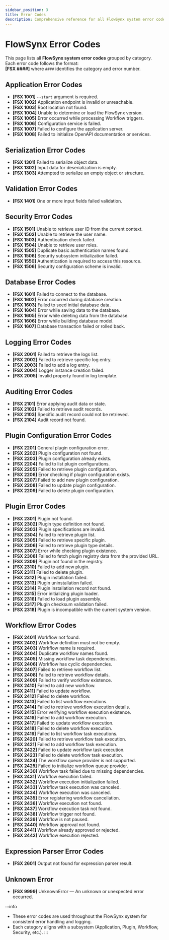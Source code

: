 ```yaml
---
sidebar_position: 3
title: Error Codes
description: Comprehensive reference for all FlowSynx system error codes, categorized by subsystem with explanations and resolutions.
---
```


# FlowSynx Error Codes
This page lists all **FlowSynx system error codes** grouped by category.  
Each error code follows the format:  
**[FSX ####]** where `####` identifies the category and error number.

## Application Error Codes
- **[FSX 1001]** `--start` argument is required.
- **[FSX 1002]** Application endpoint is invalid or unreachable.
- **[FSX 1003]** Root location not found.
- **[FSX 1004]** Unable to determine or load the FlowSynx version.
- **[FSX 1005]** Error occurred while processing Workflow triggers.
- **[FSX 1006]** Configuration service is failed.
- **[FSX 1007]** Failed to configure the application server.
- **[FSX 1008]** Failed to initialize OpenAPI documentation or services.

## Serialization Error Codes
- **[FSX 1301]** Failed to serialize object data.
- **[FSX 1302]** Input data for deserialization is empty.
- **[FSX 1303]** Attempted to serialize an empty object or structure.

## Validation Error Codes
- **[FSX 1401]** One or more input fields failed validation.

## Security Error Codes
- **[FSX 1501]** Unable to retrieve user ID from the current context.  
- **[FSX 1502]** Unable to retrieve the user name.  
- **[FSX 1503]** Authentication check failed.  
- **[FSX 1504]** Unable to retrieve user roles.  
- **[FSX 1505]** Duplicate basic authentication names found.  
- **[FSX 1506]** Security subsystem initialization failed.  
- **[FSX 1550]** Authentication is required to access this resource.  
- **[FSX 1506]** Security configuration scheme is invalid.

## Database Error Codes
- **[FSX 1601]** Failed to connect to the database.  
- **[FSX 1602]** Error occurred during database creation.  
- **[FSX 1603]** Failed to seed initial database data.  
- **[FSX 1604]** Error while saving data to the database.  
- **[FSX 1605]** Error while deleting data from the database.  
- **[FSX 1606]** Error while building database model.  
- **[FSX 1607]** Database transaction failed or rolled back.

## Logging Error Codes
- **[FSX 2001]** Failed to retrieve the logs list.  
- **[FSX 2002]** Failed to retrieve specific log entry.  
- **[FSX 2003]** Failed to add a log entry.  
- **[FSX 2004]** Logger instance creation failed.  
- **[FSX 2005]** Invalid property found in log template.

## Auditing Error Codes
- **[FSX 2101]** Error applying audit data or state.  
- **[FSX 2102]** Failed to retrieve audit records.  
- **[FSX 2103]** Specific audit record could not be retrieved.  
- **[FSX 2104]** Audit record not found.

## Plugin Configuration Error Codes
- **[FSX 2201]** General plugin configuration error.  
- **[FSX 2202]** Plugin configuration not found.  
- **[FSX 2203]** Plugin configuration already exists.  
- **[FSX 2204]** Failed to list plugin configurations.  
- **[FSX 2205]** Failed to retrieve plugin configuration.  
- **[FSX 2206]** Error checking if plugin configuration exists.  
- **[FSX 2207]** Failed to add new plugin configuration.  
- **[FSX 2208]** Failed to update plugin configuration.  
- **[FSX 2209]** Failed to delete plugin configuration.

## Plugin Error Codes
- **[FSX 2301]** Plugin not found.  
- **[FSX 2302]** Plugin type definition not found.  
- **[FSX 2303]** Plugin specifications are invalid.  
- **[FSX 2304]** Failed to retrieve plugin list.  
- **[FSX 2305]** Failed to retrieve specific plugin.  
- **[FSX 2306]** Failed to retrieve plugin type details.  
- **[FSX 2307]** Error while checking plugin existence.  
- **[FSX 2308]** Failed to fetch plugin registry data from the provided URL.  
- **[FSX 2309]** Plugin not found in the registry.  
- **[FSX 2310]** Failed to add new plugin.  
- **[FSX 2311]** Failed to delete plugin.  
- **[FSX 2312]** Plugin installation failed.  
- **[FSX 2313]** Plugin uninstallation failed.  
- **[FSX 2314]** Plugin installation record not found.  
- **[FSX 2315]** Error initializing plugin loader.  
- **[FSX 2316]** Failed to load plugin assembly.  
- **[FSX 2317]** Plugin checksum validation failed.  
- **[FSX 2318]** Plugin is incompatible with the current system version.

## Workflow Error Codes
- **[FSX 2401]** Workflow not found.  
- **[FSX 2402]** Workflow definition must not be empty.  
- **[FSX 2403]** Workflow name is required.  
- **[FSX 2404]** Duplicate workflow names found.  
- **[FSX 2405]** Missing workflow task dependencies.  
- **[FSX 2406]** Workflow has cyclic dependencies.  
- **[FSX 2407]** Failed to retrieve workflow list.  
- **[FSX 2408]** Failed to retrieve workflow details.  
- **[FSX 2409]** Failed to verify workflow existence.  
- **[FSX 2410]** Failed to add new workflow.  
- **[FSX 2411]** Failed to update workflow.  
- **[FSX 2412]** Failed to delete workflow.  
- **[FSX 2413]** Failed to list workflow executions.  
- **[FSX 2414]** Failed to retrieve workflow execution details.  
- **[FSX 2415]** Error verifying workflow execution existence.  
- **[FSX 2416]** Failed to add workflow execution.  
- **[FSX 2417]** Failed to update workflow execution.  
- **[FSX 2418]** Failed to delete workflow execution.  
- **[FSX 2419]** Failed to list workflow task executions.  
- **[FSX 2420]** Failed to retrieve workflow task execution.  
- **[FSX 2421]** Failed to add workflow task execution.  
- **[FSX 2422]** Failed to update workflow task execution.  
- **[FSX 2423]** Failed to delete workflow task execution.  
- **[FSX 2424]** The workflow queue provider is not supported.  
- **[FSX 2425]** Failed to initialize workflow queue provider.  
- **[FSX 2430]** Workflow task failed due to missing dependencies.  
- **[FSX 2431]** Workflow execution failed.  
- **[FSX 2432]** Workflow execution initialization failed.  
- **[FSX 2433]** Workflow task execution was canceled.  
- **[FSX 2434]** Workflow execution was canceled.  
- **[FSX 2435]** Error registering workflow cancellation.  
- **[FSX 2436]** Workflow execution not found.  
- **[FSX 2437]** Workflow execution task not found.  
- **[FSX 2438]** Workflow trigger not found.  
- **[FSX 2439]** Workflow is not paused.  
- **[FSX 2440]** Workflow approval not found.  
- **[FSX 2441]** Workflow already approved or rejected.  
- **[FSX 2442]** Workflow execution rejected.

## Expression Parser Error Codes
- **[FSX 2601]** Output not found for expression parser result.

## Unknown Error
- **[FSX 9999]** UnknownError — An unknown or unexpected error occurred.

:::info
- These error codes are used throughout the FlowSynx system for consistent error handling and logging.  
- Each category aligns with a subsystem (Application, Plugin, Workflow, Security, etc.).
:::